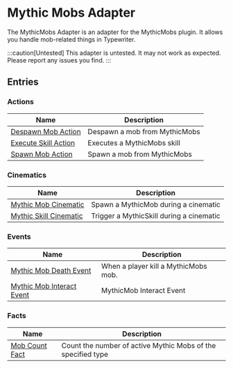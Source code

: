 # Mythic Mobs Adapter

The MythicMobs Adapter is an adapter for the MythicMobs plugin. It allows you handle mob-related things in Typewriter.

:::caution[Untested]
This adapter is untested. It may not work as expected. Please report any issues you find.
:::

## Entries

### Actions

| Name | Description |
| ---- | ----------- |
| [Despawn Mob Action](./entries/action/despawn_mythicmobs_mob.mdx) | Despawn a mob from MythicMobs |
| [Execute Skill Action](./entries/action/execute_mythicmob_skill.mdx) | Executes a MythicMobs skill |
| [Spawn Mob Action](./entries/action/spawn_mythicmobs_mob.mdx) | Spawn a mob from MythicMobs |

### Cinematics

| Name | Description |
| ---- | ----------- |
| [Mythic Mob Cinematic](./entries/cinematic/mythicmob_cinematic.mdx) | Spawn a MythicMob during a cinematic |
| [Mythic Skill Cinematic](./entries/cinematic/mythicskill_cinematic.mdx) | Trigger a MythicSkill during a cinematic |

### Events

| Name | Description |
| ---- | ----------- |
| [Mythic Mob Death Event](./entries/event/on_mythic_mob_die.mdx) | When a player kill a MythicMobs mob. |
| [Mythic Mob Interact Event](./entries/event/mythicmobs_interact_event.mdx) | MythicMob Interact Event |

### Facts

| Name | Description |
| ---- | ----------- |
| [Mob Count Fact](./entries/fact/mythic_mob_count_fact.mdx) | Count the number of active Mythic Mobs of the specified type |

